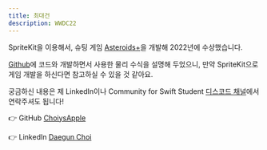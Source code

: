 ```yaml
---
title: 최대건
description: WWDC22
---
```


SpriteKit을 이용해서, 슈팅 게임 [Asteroids+](https://github.com/ChoiysApple/Asteroids-Plus)을 개발해 2022년에 수상했습니다.

[Github](https://github.com/ChoiysApple/Asteroids-Plus)에 코드와 개발하면서 사용한 물리 수식을 설명해 두었으니, 만약 SpriteKit으로 게임 개발을 하신다면 참고하실 수 있을 것 같아요.

궁금하신 내용은 제 LinkedIn이나 Community for Swift Student [디스코드 채널](https://discord.com/invite/AES2GmPMc7)에서 연락주셔도 됩니다!

👉 GitHub [ChoiysApple](https://github.com/ChoiysApple)

👉 LinkedIn [Daegun Choi](https://www.linkedin.com/in/daegun-choi-231b57227/)
